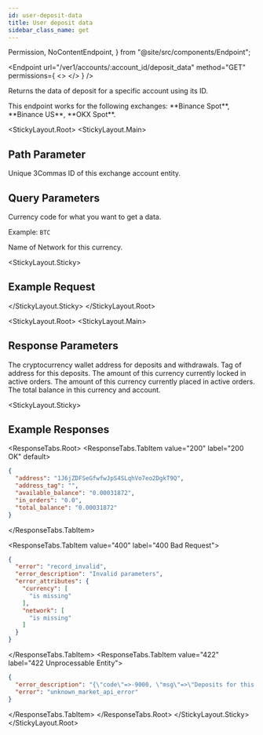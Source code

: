 ```yaml
---
id: user-deposit-data
title: User deposit data
sidebar_class_name: get
---
```


  Permission,
  NoContentEndpoint,
} from "@site/src/components/Endpoint";

<Endpoint
  url="/ver1/accounts/:account_id/deposit_data"
  method="GET"
  permissions={
    <>
      <Permission title="Permission" description="ACCOUNTS_READ" />
      <Permission title="Security" description="SIGNED" />
    </>
  }
/>

Returns the data of deposit for a specific account using its ID.

<Informer variant="info">
  This endpoint works for the following exchanges: **Binance Spot**, **Binance
  US**, **OKX Spot**.
</Informer>

<Separator />

<StickyLayout.Root>
<StickyLayout.Main>
## Path Parameter

<ApiParam name="account_id" type="integer" id="account_id" required>
  Unique 3Commas ID of this exchange account entity.
</ApiParam>

## Query Parameters

<ApiParam name='currency' type='string' id="currency" required>
   Currency code for what you want to get a data.

Example: `BTC`

</ApiParam>

<ApiParam name='network' type='string' id="network" required>
    Name of Network for this currency.
</ApiParam>
</StickyLayout.Main>

<StickyLayout.Sticky>
## Example Request

<NoContentEndpoint
  method="GET"
  endpoint="/ver1/accounts/76543210/deposit_data?currency=BTC&network=BTC"
/>

</StickyLayout.Sticky>
</StickyLayout.Root>

<StickyLayout.Root>
<StickyLayout.Main>

## Response Parameters

<ApiParam name="address" type="string" id="address">
  The cryptocurrency wallet address for deposits and withdrawals.
</ApiParam>
<ApiParam name="network" type="string" id="network">
  Tag of address for this deposits.
</ApiParam>

<ApiParam name="currency" type="string" id="currency">
  The amount of this currency currently locked in active orders.
</ApiParam>

<ApiParam name="in_orders" type="string" id="in_orders">
  The amount of this currency currently placed in active orders.
</ApiParam>

<ApiParam name='total_balance' type='string' id="total_balance">
   The total balance in this currency and account.
</ApiParam>
</StickyLayout.Main>

<StickyLayout.Sticky>

## Example Responses

<ResponseTabs.Root>
<ResponseTabs.TabItem value="200" label="200 OK" default>
```json
{
  "address": "1J6jZDFSeGfwfwJpS4SLqhVo7eo2DgkT9Q",
  "address_tag": "",
  "available_balance": "0.00031872",
  "in_orders": "0.0",
  "total_balance": "0.00031872"
}
```
</ResponseTabs.TabItem>

<ResponseTabs.TabItem value="400" label="400 Bad Request">
```json
{
  "error": "record_invalid",
  "error_description": "Invalid parameters",
  "error_attributes": {
    "currency": [
      "is missing"
    ],
    "network": [
      "is missing"
    ]
  }
}
```
</ResponseTabs.TabItem>
<ResponseTabs.TabItem value="422" label="422 Unprocessable Entity">
```json
{
  "error_description": "{\"code\"=>-9000, \"msg\"=>\"Deposits for this network are currently closed\"}",
  "error": "unknown_market_api_error"
}
```
</ResponseTabs.TabItem>
</ResponseTabs.Root>
</StickyLayout.Sticky>
</StickyLayout.Root>
